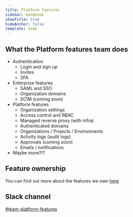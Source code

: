 ```yaml
---
title: Platform features
sidebar: Handbook
showTitle: true
hideAnchor: false
template: team
---
```



## What the Platform features team does

- Authentication
    - Login and sign up
    - Invites
    - 2FA
- Enterprise features
    - SAML and SSO
    - Organization domains
    - SCIM (coming soon)
- Platform features
    - Organization settings
    - Access control and RBAC
    - Managed reverse proxy (with infra)
    - Authenticated domains
    - Organizations / Projects / Environments
    - Activity logs (audit logs)
    - Approvals (coming soon)
    - Emails / notifications
- Maybe more?!?

## Feature ownership

You can find out more about the features we own [here](/handbook/engineering/feature-ownership)


## Slack channel

[#team-platform-features](https://posthog.slack.com/messages/team-platform-features)

